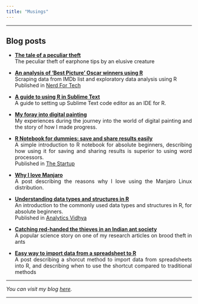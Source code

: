 ---
title: "Musings"
---

<style>
body {
text-align: justify}
</style>

----

## Blog posts

* **<a href="https://bishwarup-paul.medium.com/the-tale-of-a-peculiar-theft-54a49075a2e0" target="_blank">The tale of a peculiar theft</a>**  
  The peculiar theft of earphone tips by an elusive creature

* **<a href="https://medium.com/nerd-for-tech/an-analysis-of-best-picture-oscar-winners-using-r-2de5fd37bc87" target="_blank">An analysis of ‘Best Picture’ Oscar winners using R</a>**  
  Scraping data from IMDb list and exploratory data analysis using R  
  Published in <a href="https://medium.com/nerd-for-tech" target="_blank">Nerd For Tech</a>

* **<a href="https://bishwarup-paul.medium.com/a-guide-to-using-r-in-sublime-text-27f78b33f872" target="_blank">A guide to using R in Sublime Text</a>**  
  A guide to setting up Sublime Text code editor as an IDE for R.

* **<a href="https://bishwarup-paul.medium.com/my-foray-into-digital-painting-20725988f31f" target="_blank">My foray into digital painting</a>**  
  My experiences during the journey into the world of digital painting and the story of how I made progress.

* **<a href="https://medium.com/swlh/r-notebook-for-dummies-save-and-share-results-easily-51d343a4882?sk=6a629b6b34fd68be48f1448fcb2ef496" target="_blank">R Notebook for dummies: save and share results easily</a>**  
  A simple introduction to R notebook for absolute beginners, describing how using it for saving and sharing results is superior to using word processors.  
  Published in <a href="https://medium.com/swlh" target="_blank">The Startup</a>

* **<a href="https://bishwarup-paul.medium.com/why-i-love-manjaro-144841982ece?sk=96fef3f5afaa66f2db3996f602545689" target="_blank">Why I love Manjaro</a>**  
  A post describing the reasons why I love using the Manjaro Linux distribution.<br> 

* **<a href="https://medium.com/analytics-vidhya/understanding-data-structures-in-r-793d7ce79073?sk=e07cb36c7a23c7d4b06f16e0bf67d37e" target="_blank">Understanding data types and structures in R</a>**  
  An introduction to the commonly used data types and structures in R, for absolute beginners.  
  Published in <a href="https://medium.com/analytics-vidhya" target="_blank">Analytics Vidhya</a>

* **<a href="https://bishwarup-paul.medium.com/catching-red-handed-the-thieves-in-an-indian-ant-society-9182124d546?sk=9b2aeb66ef5f338ea9d4d547112eeee7" target="_blank">Catching red-handed the thieves in an Indian ant society </a>**  
  A popular science story on one of my research articles on brood theft in ants

* **<a href="https://bishwarup-paul.medium.com/easy-way-to-import-data-from-spreadsheet-to-r-d20cdf2da79f?sk=2e823c9bf3bc4552feffc0e09873657b" target="_blank">Easy way to import data from a spreadsheet to R</a>**  
  A post describing a shorcut method to import data from spreadsheets into R, and describing when to use the shortcut compared to traditional methods

----

*You can visit my blog <a href="https://bishwarup-paul.medium.com/" target="_blank">here</a>.*

----
